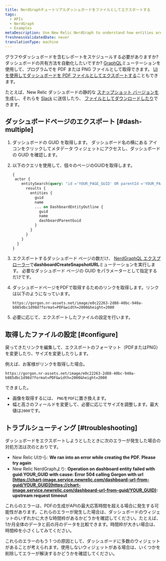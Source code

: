 ```yaml
---
title: NerdGraphチュートリアルダッシュボードをファイルとしてエクスポートする
tags:
  - APIs
  - NerdGraph
  - Examples
metaDescription: Use New Relic NerdGraph to understand how entities are related.
freshnessValidatedDate: never
translationType: machine
---
```


グラフやダッシュボードを含むレポートをスケジュールする必要がありますか? ダッシュボードの共有方法を自動化したいですか? [GraphQL](/docs/apis/nerdgraph/get-started/introduction-new-relic-nerdgraph)ミューテーションを使用して、プログラムで<InlinePopover type="dashboards"/>を PDF または PNG ファイルとして取得できます。 [UI を使用してダッシュボードを PDF ファイルとしてエクスポートする](/docs/dashboards/manage-your-dashboard/manage-your-dashboard#dash-export)こともできます。

たとえば、New Relic ダッシュボードの静的な [スナップショット バージョンを](/docs/apis/nerdgraph/examples/nerdgraph-dashboards/#other-operations) 生成し、それらを [Slack](/docs/alerts-applied-intelligence/notifications/notification-integrations/#slack) に送信したり、 [ファイルとしてダウンロードしたり](/docs/apis/nerdgraph/examples/export-dashboards-pdfpng-using-api/)できます。

## ダッシュボードページのエクスポート [#dash-multiple]

1. ダッシュボードの GUID を取得します。 <Icon name="fe-more-horizontal"/> ダッシュボード名の横にある アイコンをクリックしてメタデータ ウィジェットにアクセスし、ダッシュボードの GUID を確認します。

2. 以下のクエリを使用して、個々のページのGUIDを取得します。

   ```graphql
   {
    actor {
       entitySearch(query: "id ='YOUR_PAGE_GUID' OR parentId ='YOUR_PAGE_GUID' AND tags.isDashboardPage = 'true'" ) {
         results {
           entities {
             guid
             name
             ... on DashboardEntityOutline {
               guid
               name
               dashboardParentGuid
             }
           }
         }
       }
     }
   }
   ```

3. エクスポートするダッシュボード ページの数だけ、 [NerdGraphQL エクスプローラー](https://api.newrelic.com/graphiql)で<DNT>**dashboardCreateSnapshotURL**</DNT>ミューテーションを実行します。 必要なダッシュボード ページの GUID をパラメーターとして指定するだけです。

4. ダッシュボードページをPDFで取得するためのリンクを取得します。リンクは以下のようになっています。

   ```
   https://gorgon.nr-assets.net/image/e0c22263-2d88-40bc-940a-b885dbc1d98d?format=PDF&width=2000&height=2000
   ```

5. [](#configure)必要に応じて、エクスポートしたファイルの設定を行います。

## 取得したファイルの設定 [#configure]

戻ってきたリンクを編集して、エクスポートのフォーマット（PDFまたはPNG）を変更したり、サイズを変更したりします。

例えば、お客様がリンクを取得した場合。

```
https://gorgon.nr-assets.net/image/e0c22263-2d88-40bc-940a-b885dbc1d98d?format=PDF&width=2000&height=2000
```

できました。

* 画像を取得するには、 `PNG`を`PDF`に置き換えます。
* 幅と高さのフィールドを変更して、必要に応じてサイズを調整します。最大値は`2000`です。

## トラブルシューティング [#troubleshooting]

ダッシュボードをエクスポートしようとしたときに次のエラーが発生した場合の対処方法は次のとおりです。

* New Relic UIから: <DNT>**We ran into an error while creating the PDF. Please try again**</DNT>
* New Relic NerdGraphより: <DNT>**Operation on dashboard entity failed with guid:YOUR_GUID with cause: Error 504 calling Gorgon with url [https://chart-image.service.newrelic.com/dashboard-url-from-guid/YOUR_GUID](https://chart-image.service.newrelic.com/dashboard-url-from-guid/YOUR_GUID): upstream request timeout**</DNT>

これらのエラーは、PDFの生成がAPIの最大応答時間を超える場合に発生する可能性があります。これらのエラーが発生した場合は、ダッシュボードのウィジェットのいずれかに大きな時間枠があるかどうかを確認してください。たとえば、1か月全体のデータと前の月のデータを比較できます。時間枠が大きい場合は、時間枠を小さくしてみてください。

これらのエラーのもう 1 つの原因として、ダッシュボードに多数のウィジェットがあることが考えられます。使用しないウィジェットがある場合は、いくつかを削除してエラーが解決するかどうかを確認してください。